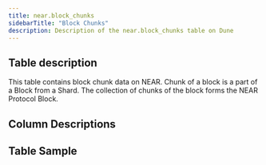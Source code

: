 ```yaml
---
title: near.block_chunks
sidebarTitle: "Block Chunks"
description: Description of the near.block_chunks table on Dune
---
```


## Table description

This table contains block chunk data on NEAR. Chunk of a block is a part of a Block from a Shard. The collection of chunks of the block forms the NEAR Protocol Block.

## Column Descriptions


<ColumnDescriptions tableSchema="near" tableName="block_chunks" />

## Table Sample


<TableSample tableSchema="near" tableName="block_chunks" />
